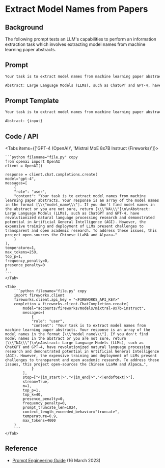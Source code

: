 # Extract Model Names from Papers


## Background
The following prompt tests an LLM's capabilities to perform an information extraction task which involves extracting model names from machine learning paper abstracts.

## Prompt

```txt filename="prompt.txt" copy
Your task is to extract model names from machine learning paper abstracts. Your response is an array of the model names in the format [\"model_name\"]. If you don't find model names in the abstract or you are not sure, return [\"NA\"]

Abstract: Large Language Models (LLMs), such as ChatGPT and GPT-4, have revolutionized natural language processing research and demonstrated potential in Artificial General Intelligence (AGI). However, the expensive training and deployment of LLMs present challenges to transparent and open academic research. To address these issues, this project open-sources the Chinese LLaMA and Alpaca…
```

## Prompt Template

```txt filename="prompt.txt" copy
Your task is to extract model names from machine learning paper abstracts. Your response is an array of the model names in the format [\"model_name\"]. If you don't find model names in the abstract or you are not sure, return [\"NA\"]

Abstract: {input}
```

## Code / API

<Tabs items={['GPT-4 (OpenAI)', 'Mixtral MoE 8x7B Instruct (Fireworks)']}>
    <Tab>
  
    ```python filename="file.py" copy
    from openai import OpenAI
    client = OpenAI()

    response = client.chat.completions.create(
    model="gpt-4",
    messages=[
        {
        "role": "user",
        "content": "Your task is to extract model names from machine learning paper abstracts. Your response is an array of the model names in the format [\\\"model_name\\\"]. If you don't find model names in the abstract or you are not sure, return [\\\"NA\\\"]\n\nAbstract: Large Language Models (LLMs), such as ChatGPT and GPT-4, have revolutionized natural language processing research and demonstrated potential in Artificial General Intelligence (AGI). However, the expensive training and deployment of LLMs present challenges to transparent and open academic research. To address these issues, this project open-sources the Chinese LLaMA and Alpaca…"
        }
    ],
    temperature=1,
    max_tokens=250,
    top_p=1,
    frequency_penalty=0,
    presence_penalty=0
    )
    ```
    </Tab>

    <Tab>
        ```python filename="file.py" copy
        import fireworks.client
        fireworks.client.api_key = "<FIREWORKS_API_KEY>"
        completion = fireworks.client.ChatCompletion.create(
            model="accounts/fireworks/models/mixtral-8x7b-instruct",
            messages=[
                {
                "role": "user",
                "content": "Your task is to extract model names from machine learning paper abstracts. Your response is an array of the model names in the format [\\\"model_name\\\"]. If you don't find model names in the abstract or you are not sure, return [\\\"NA\\\"]\n\nAbstract: Large Language Models (LLMs), such as ChatGPT and GPT-4, have revolutionized natural language processing research and demonstrated potential in Artificial General Intelligence (AGI). However, the expensive training and deployment of LLMs present challenges to transparent and open academic research. To address these issues, this project open-sources the Chinese LLaMA and Alpaca…",
                }
            ],
            stop=["<|im_start|>","<|im_end|>","<|endoftext|>"],
            stream=True,
            n=1,
            top_p=1,
            top_k=40,
            presence_penalty=0,
            frequency_penalty=0,
            prompt_truncate_len=1024,
            context_length_exceeded_behavior="truncate",
            temperature=0.9,
            max_tokens=4000
        )
        ```
    </Tab>


</Tabs>

## Reference
- [Prompt Engineering Guide](https://www.promptingguide.ai/introduction/examples#information-extraction) (16 March 2023)
